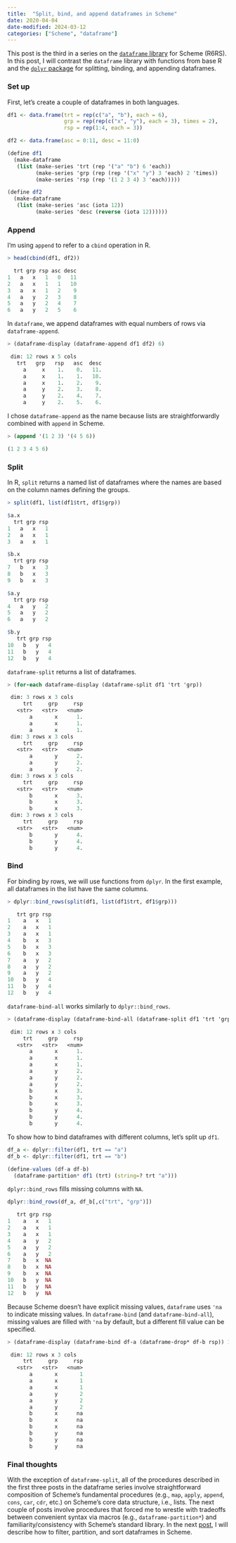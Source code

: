 ```yaml
---
title:  "Split, bind, and append dataframes in Scheme"
date: 2020-04-04
date-modified: 2024-03-12
categories: ["Scheme", "dataframe"]
---
```


This post is the third in a series on the [`dataframe` library](https://github.com/hinkelman/dataframe/) for Scheme (R6RS). In this post, I will contrast the `dataframe` library with functions from base R and the [`dplyr` package](https://dplyr.tidyverse.org) for splitting, binding, and appending dataframes.

### Set up

First, let's create a couple of dataframes in both languages.

``` r
df1 <- data.frame(trt = rep(c("a", "b"), each = 6),
                  grp = rep(rep(c("x", "y"), each = 3), times = 2),
                  rsp = rep(1:4, each = 3))

df2 <- data.frame(asc = 0:11, desc = 11:0)
```

``` scheme
(define df1
  (make-dataframe
   (list (make-series 'trt (rep '("a" "b") 6 'each))
         (make-series 'grp (rep (rep '("x" "y") 3 'each) 2 'times))
         (make-series 'rsp (rep '(1 2 3 4) 3 'each)))))

(define df2
  (make-dataframe
   (list (make-series 'asc (iota 12))
         (make-series 'desc (reverse (iota 12))))))
```

### Append

I'm using `append` to refer to a `cbind` operation in R.

``` r
> head(cbind(df1, df2))

  trt grp rsp asc desc
1   a   x   1   0   11
2   a   x   1   1   10
3   a   x   1   2    9
4   a   y   2   3    8
5   a   y   2   4    7
6   a   y   2   5    6
```

In `dataframe`, we append dataframes with equal numbers of rows via `dataframe-append`.

``` scheme
> (dataframe-display (dataframe-append df1 df2) 6)

 dim: 12 rows x 5 cols
   trt   grp   rsp   asc  desc 
     a     x    1.    0.   11. 
     a     x    1.    1.   10. 
     a     x    1.    2.    9. 
     a     y    2.    3.    8. 
     a     y    2.    4.    7. 
     a     y    2.    5.    6. 
```

I chose `dataframe-append` as the name because lists are straightforwardly combined with `append` in Scheme.

``` scheme
> (append '(1 2 3) '(4 5 6))

(1 2 3 4 5 6)
```

### Split

In R, `split` returns a named list of dataframes where the names are based on the column names defining the groups.

``` r
> split(df1, list(df1$trt, df1$grp))

$a.x
  trt grp rsp
1   a   x   1
2   a   x   1
3   a   x   1

$b.x
  trt grp rsp
7   b   x   3
8   b   x   3
9   b   x   3

$a.y
  trt grp rsp
4   a   y   2
5   a   y   2
6   a   y   2

$b.y
   trt grp rsp
10   b   y   4
11   b   y   4
12   b   y   4
```

`dataframe-split` returns a list of dataframes.

``` scheme
> (for-each dataframe-display (dataframe-split df1 'trt 'grp))

 dim: 3 rows x 3 cols
     trt     grp     rsp 
   <str>   <str>   <num> 
       a       x      1. 
       a       x      1. 
       a       x      1. 
 dim: 3 rows x 3 cols
     trt     grp     rsp 
   <str>   <str>   <num> 
       a       y      2. 
       a       y      2. 
       a       y      2. 
 dim: 3 rows x 3 cols
     trt     grp     rsp 
   <str>   <str>   <num> 
       b       x      3. 
       b       x      3. 
       b       x      3. 
 dim: 3 rows x 3 cols
     trt     grp     rsp 
   <str>   <str>   <num> 
       b       y      4. 
       b       y      4. 
       b       y      4. 
```

### Bind

For binding by rows, we will use functions from `dplyr`. In the first example, all dataframes in the list have the same columns. 

``` r
> dplyr::bind_rows(split(df1, list(df1$trt, df1$grp)))

   trt grp rsp
1    a   x   1
2    a   x   1
3    a   x   1
4    b   x   3
5    b   x   3
6    b   x   3
7    a   y   2
8    a   y   2
9    a   y   2
10   b   y   4
11   b   y   4
12   b   y   4
```

`dataframe-bind-all` works similarly to `dplyr::bind_rows`.

``` scheme
> (dataframe-display (dataframe-bind-all (dataframe-split df1 'trt 'grp)) 12)

 dim: 12 rows x 3 cols
     trt     grp     rsp 
   <str>   <str>   <num> 
       a       x      1. 
       a       x      1. 
       a       x      1. 
       a       y      2. 
       a       y      2. 
       a       y      2. 
       b       x      3. 
       b       x      3. 
       b       x      3. 
       b       y      4. 
       b       y      4. 
       b       y      4. 
```

To show how to bind dataframes with different columns, let's split up `df1`.

``` r
df_a <- dplyr::filter(df1, trt == "a")
df_b <- dplyr::filter(df1, trt == "b")

(define-values (df-a df-b)
  (dataframe-partition* df1 (trt) (string=? trt "a")))
```

`dplyr::bind_rows` fills missing columns with `NA`. 

``` r
dplyr::bind_rows(df_a, df_b[,c("trt", "grp")])

   trt grp rsp
1    a   x   1
2    a   x   1
3    a   x   1
4    a   y   2
5    a   y   2
6    a   y   2
7    b   x  NA
8    b   x  NA
9    b   x  NA
10   b   y  NA
11   b   y  NA
12   b   y  NA
```

Because Scheme doesn't have explicit missing values, `dataframe` uses `'na` to indicate missing values. In `dataframe-bind` (and `dataframe-bind-all`), missing values are filled with `'na` by default, but a different fill value can be specified.

``` scheme
> (dataframe-display (dataframe-bind df-a (dataframe-drop* df-b rsp)) 12)

 dim: 12 rows x 3 cols
     trt     grp     rsp 
   <str>   <str>   <num> 
       a       x       1 
       a       x       1 
       a       x       1 
       a       y       2 
       a       y       2 
       a       y       2 
       b       x      na 
       b       x      na 
       b       x      na 
       b       y      na 
       b       y      na 
       b       y      na 
```

### Final thoughts

With the exception of `dataframe-split`, all of the procedures described in the first three posts in the dataframe series involve straightforward composition of Scheme's fundamental procedures (e.g., `map`, `apply`, `append`, `cons`, `car`, `cdr`, etc.) on Scheme's core data structure, i.e., lists. The next couple of posts involve procedures that forced me to wrestle with tradeoffs between convenient syntax via macros (e.g., `dataframe-partition*`) and familiarity/consistency with Scheme's standard library. In the next [post](/posts/filter-partition-and-sort-dataframes-in-scheme/), I will describe how to filter, partition, and sort dataframes in Scheme. 
